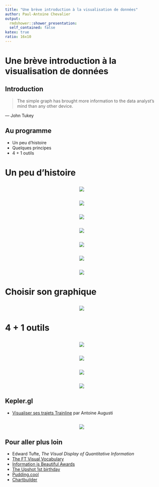 ```yaml
---
title: "Une brève introduction à la visualisation de données"
author: Paul-Antoine Chevalier
output:
  rmdshower::shower_presentation:
  self_contained: false
katex: true
ratio: 16x10
---
```


# Une brève introduction à la visualisation de données

## Introduction

> The simple graph has brought more information to the data analyst’s mind than any other device.

— John Tukey

## Au programme

* Un peu d'histoire
* Quelques principes
* 4 + 1 outils

# Un peu d'histoire

## { .fullpage }

<center>
<img src="https://upload.wikimedia.org/wikipedia/commons/d/d8/Playfair_TimeSeries.png" class="cover">
</center>

## { .fullpage }

<center>
<img src="https://upload.wikimedia.org/wikipedia/commons/c/cc/Playfair_interest_national_debt.png" class="cover">
</center>

## { .fullpage }

<center>
<img src="https://upload.wikimedia.org/wikipedia/commons/a/a1/Playfair_piecharts.jpg" class="cover">
</center>

## { .fullpage }

<center>
<img src="https://upload.wikimedia.org/wikipedia/commons/5/55/Statistique_compar%C3%A9e_de_l%27%C3%A9tat_de_l%27instruction_et_du_nombre_des_crimes.jpg" class="cover">
</center>

## { .fullpage }

<center>
<img src="https://upload.wikimedia.org/wikipedia/commons/f/fc/Mouvement_quinquennial_de_la_population_par_d%C3%A9partement_depuis_1801_jusqu%27en_1881.png" class="cover">
</center>

## { .fullpage }

<center>
<a href="https://www.nytimes.com/interactive/2014/08/13/upshot/where-people-in-each-state-were-born.html"><img src="image/bumpchart-migrations.png" class="cover"></a>
</center>

## { .fullpage }

<center>
<img src="https://i1.wp.com/askmedia.fr/blog/wp-content/uploads/2014/10/what_is_Wikipedia_about.jpg" class="cover">
</center>

# Choisir son graphique

## { .fullpage }

<center>
<a href="http://ft-interactive.github.io/visual-vocabulary/"><img src="image/visualvocabulary.png" class="cover"></a>
</center>

# 4 + 1 outils

## { .fullpage }

<center>
<img src="image/datawrapper.png" class="cover">
</center>

## { .fullpage }

<center>
<img src="image/rawgraphs.png" class="cover">
</center>

## { .fullpage }

<center>
<img src="image/sirenenoel.png" class="cover">
</center>

## { .fullpage }

<center>
<img src="https://pbs.twimg.com/media/DhKwT_sW4AEkIwj.jpg:large" class="cover">
</center>

## Kepler.gl

* [Visualiser ses trajets Trainline](https://twitter.com/AntoineAugusti/status/1048600809091596293) par Antoine Augusti

## { .fullpage }

<center>
<img src="image/datafin.png" class="cover">
</center>

## Pour aller plus loin 

* Edward Tufte, *The Visual Display of Quantitative Information*
* [The FT Visual Vocabulary](http://ft-interactive.github.io/visual-vocabulary/)
* [Information is Beautiful Awards](https://www.informationisbeautifulawards.com/)
* [The Upshot 1st birthday](https://www.nytimes.com/interactive/2015/04/22/upshot/happy-birthday-upshot.html)
* [Pudding.cool](https://pudding.cool/)
* [Chartbuilder](https://quartz.github.io/Chartbuilder/)

<!--
https://i1.wp.com/askmedia.fr/blog/wp-content/uploads/2014/10/3413SEM-Data-Retraites.jpg
https://i1.wp.com/askmedia.fr/blog/wp-content/uploads/2014/10/3911SEM-Data-Les-produits.jpg
https://i1.wp.com/askmedia.fr/blog/wp-content/uploads/2014/02/datamatch_depensespubliques.jpg
https://askmedia.fr/blog/vu-sur-le-web-combien-dimpots-payent-effectivement-les-compagnies-americaines/
-->
